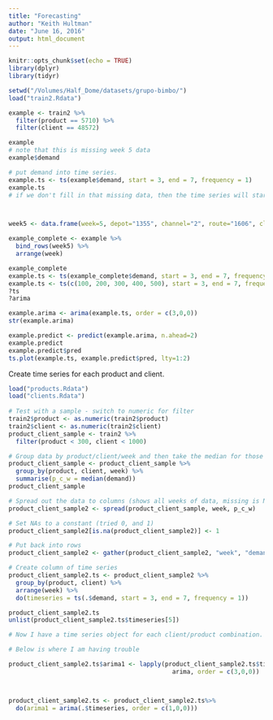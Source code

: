 ```yaml
---
title: "Forecasting"
author: "Keith Hultman"
date: "June 16, 2016"
output: html_document
---
```


```r
knitr::opts_chunk$set(echo = TRUE)
library(dplyr)
library(tidyr)
```

```r
setwd("/Volumes/Half_Dome/datasets/grupo-bimbo/")
load("train2.Rdata")

example <- train2 %>% 
  filter(product == 5710) %>%
  filter(client == 48572)

example
# note that this is missing week 5 data
example$demand

# put demand into time series. 
example.ts <- ts(example$demand, start = 3, end = 7, frequency = 1)
example.ts
# if we don't fill in that missing data, then the time series will start over from the first observation



week5 <- data.frame(week=5, depot="1355", channel="2", route="1606", client="48572", product="5710", sales_units= 0, sales= 0, returns_units= 0, returns= 0, demand=0)

example_complete <- example %>%
  bind_rows(week5) %>%
  arrange(week)

example_complete
example.ts <- ts(example_complete$demand, start = 3, end = 7, frequency = 1)
example.ts <- ts(c(100, 200, 300, 400, 500), start = 3, end = 7, frequency = 1)
?ts
?arima

example.arima <- arima(example.ts, order = c(3,0,0))
str(example.arima)

example.predict <- predict(example.arima, n.ahead=2)
example.predict
example.predict$pred
ts.plot(example.ts, example.predict$pred, lty=1:2)
```

Create time series for each product and client. 

```r
load("products.Rdata")
load("clients.Rdata")
  
# Test with a sample - switch to numeric for filter 
train2$product <- as.numeric(train2$product)
train2$client <- as.numeric(train2$client)
product_client_sample <- train2 %>%
  filter(product < 300, client < 1000)

# Group data by product/client/week and then take the median for those values (includes multiple depots)
product_client_sample <- product_client_sample %>%
  group_by(product, client, week) %>%
  summarise(p_c_w = median(demand))
product_client_sample

# Spread out the data to columns (shows all weeks of data, missing is NA)
product_client_sample2 <- spread(product_client_sample, week, p_c_w)

# Set NAs to a constant (tried 0, and 1)
product_client_sample2[is.na(product_client_sample2)] <- 1

# Put back into rows
product_client_sample2 <- gather(product_client_sample2, "week", "demand", 3:7)

# Create column of time series
product_client_sample2.ts <- product_client_sample2 %>% 
  group_by(product, client) %>%
  arrange(week) %>%
  do(timeseries = ts(.$demand, start = 3, end = 7, frequency = 1)) 

product_client_sample2.ts
unlist(product_client_sample2.ts$timeseries[5])

# Now I have a time series object for each client/product combination. 

# Below is where I am having trouble

product_client_sample2.ts$arima1 <- lapply(product_client_sample2.ts$timeseries, FUN =
                                             arima, order = c(3,0,0))



product_client_sample2.ts <- product_client_sample2.ts%>%
  do(arima1 = arima(.$timeseries, order = c(1,0,0)))

```

